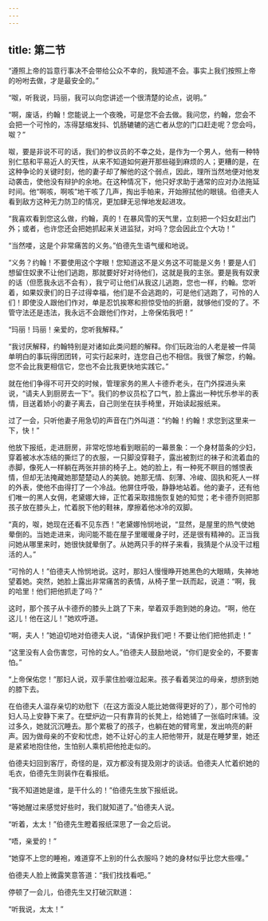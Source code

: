 ```yaml
---
---
---
```

title: 第二节
---




“遵照上帝的旨意行事决不会带给公众不幸的，我知道不会。事实上我们按照上帝的吩咐去做，才是最安全的。”

“呶，听我说，玛丽，我可以向您讲述一个很清楚的论点，说明。”

“啊，废话，约翰！您能说上一个夜晚，可是您不会去做。我问您，约翰，您会不会把一个可怜的，冻得瑟缩发抖、饥肠辘辘的逃亡者从您的门口赶走呢？您会吗，呶？”

呶，要是非说不可的话，我们的参议员的不幸之处，是作为一个男人，他有一种特别仁慈和平易近人的天性，从来不知道如何避开那些碰到麻烦的人；更糟的是，在这种争论的关键时刻，他的妻子却了解他的这个弱点，因此，理所当然地便对他发动袭击，使他没有辩护的余地。在这种情况下，他只好求助于通常的应对办法拖延时间。他“啊咳，啊咳”地干咳了几声，掏出手帕来，开始擦拭他的眼镜。伯德夫人看到敌方这种无力防卫的情况，更加肆无忌惮地发起进攻。

“我喜欢看到您这么做，约翰，真的！在暴风雪的天气里，立刻把一个妇女赶出门外；或者，也许您还会把她抓起来关进监狱，对吗？您会因此立个大功！”

“当然喽，这是个非常痛苦的义务。”伯德先生语气缓和地说。

“义务？约翰！不要使用这个字眼！您知道这不是义务这不可能是义务！要是人们想留住奴隶不让他们逃跑，那就要好好对待他们，这就是我的主张。要是我有奴隶的话（但愿我永远不会有），我宁可让他们从我这儿逃跑，您也一样，约翰。您听着，如果奴隶们的日子过得幸福，他们是不会逃跑的，可是他们逃跑了，可怜的人们！即使没人跟他们作对，单是忍饥挨寒和担惊受怕的折磨，就够他们受的了。不管守法还是违法，我永远不会跟他们作对，上帝保佑我吧！”

“玛丽！玛丽！亲爱的，您听我解释。”

“我讨厌解释，约翰特别是对诸如此类问题的解释。你们玩政治的人老是被一件简单明白的事玩得团团转，可实行起来时，连您自己也不相信。我很了解您，约翰。您不会比我更相信它，您也不会比我更快地实践它。”

就在他们争得不可开交的时候，管理家务的黑人卡德乔老头，在门外探进头来说，“请夫人到厨房去一下”。我们的参议员松了口气，脸上露出一种忧乐参半的表情，目送着娇小的妻子离去，自己则坐在扶手椅里，开始读起报纸来。

过了一会，只听他妻子用急切的声音在门外叫道：“约翰！约翰！求您到这里来一下，快！”

他放下报纸，走进厨房，非常吃惊地看到眼前的一幕景象：一个身材苗条的少妇，穿着被冰水冻结的撕烂了的衣服，一只脚没穿鞋子，露出被割烂的袜子和流着血的赤脚，像死人一样躺在两张并排的椅子上。她的脸上，有一种死不瞑目的憾恨表情，但却无法掩藏她那楚楚动人的美貌。她那无情、刻薄、冷峻、固执和死人一样的外表，使他不由得打了一个冷战。他屏住呼吸，静静地站着。他的妻子，还有他们唯一的黑人女佣，老黛娜大婶，正忙着采取措施恢复她的知觉；老卡德乔则把那孩子放在膝头上，忙着脱下他的鞋袜，摩擦着他冰冷的双脚。

“真的，呶，她现在还看不见东西！”老黛娜怜悯地说，“显然，是屋里的热气使她晕倒的。当她走进来，询问能不能在屋子里暖暖身子时，还是很有精神的。正当我问她从哪里来时，她很快就晕倒了。从她两只手的样子来看，我猜是个从没干过粗活的人。”

“可怜的人！”伯德夫人怜悯地说。这时，那妇人慢慢睁开她黑色的大眼睛，失神地望着她。突然，她脸上露出非常痛苦的表情，从椅子里一跃而起，说道：“啊，我的哈里！他们把他抓走了吗？”

这时，那个孩子从卡德乔的膝头上跳了下来，举着双手跑到她的身边。“啊，他在这儿！他在这儿！”她欢呼道。

“啊，夫人！”她迫切地对伯德夫人说，“请保护我们吧！不要让他们把他抓走！”

“这里没有人会伤害您，可怜的女人。”伯德夫人鼓励地说，“你们是安全的，不要害怕。”

“上帝保佑您！”那妇人说，双手蒙住脸啜泣起来。孩子看着哭泣的母亲，想挤到她的膝下去。

在伯德夫人温存亲切的劝慰下（在这方面没人能比她做得更好的了），那个可怜的妇人马上安静下来了。在壁炉边一只有靠背的长凳上，给她铺了一张临时床铺。没过多久，她就沉沉睡去。那个累极了的孩子，也躺在她的臂弯里，发出响亮的鼾声。因为做母亲的不安和忧虑，她不让好心的主人把他带开，就是在睡梦里，她还是紧紧地抱住他，生怕别人乘机把他抢走似的。

伯德夫妇回到客厅，奇怪的是，双方都没有提及刚才的谈话。伯德夫人忙着织她的毛衣，伯德先生则装作在看报纸。

“我不知道她是谁，是干什么的！”伯德先生放下报纸说。

“等她醒过来感觉好些时，我们就知道了。”伯德夫人说。

“听着，太太！”伯德先生瞪着报纸深思了一会之后说。

“唔，亲爱的！”

“她穿不上您的睡袍，难道穿不上别的什么衣服吗？她的身材似乎比您大些哩。”

伯德夫人脸上微露笑意答道：“我们找找看吧。”

停顿了一会儿，伯德先生又打破沉默道：

“听我说，太太！”